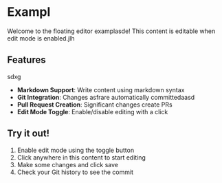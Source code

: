 # Exampl
Welcome to the floating editor examplasde! This content is editable when edit mode is enabled.jlh




## Features
sdxg
- **Markdown Support**: Write content using markdown syntax
- **Git Integration**: Changes asfrare automatically committedaasd
- **Pull Request Creation**: Significant changes create PRs
- **Edit Mode Toggle**: Enable/disable editing with a click




## Try it out!

1. Enable edit mode using the toggle button
2. Click anywhere in this content to start editing
3. Make some changes and click save
4. Check your Git history to see the commit
